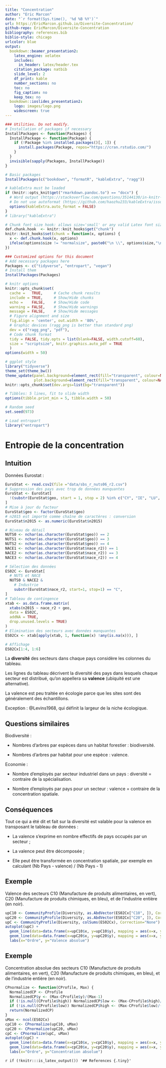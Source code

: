 ```yaml
---
title: "Concentration"
author: "Eric Marcon"
date: "`r format(Sys.time(), '%d %B %Y')`"
url: https://EricMarcon.github.io/Diversite-Concentration/
github-repo: EricMarcon/Diversite-Concentration
bibliography: references.bib
biblio-style: chicago
urlcolor: blue
output:
  bookdown::beamer_presentation2:
    latex_engine: xelatex
    includes:
      in_header: latex/header.tex
    citation_package: natbib
    slide_level: 2
    df_print: kable
    number_sections: no
    toc: no
    fig_caption: no
    keep_tex: no
  bookdown::ioslides_presentation2:
    logo: images/logo.png
    widescreen: true
---
```


```r
### Utilities. Do not modify.
# Installation of packages if necessary
InstallPackages <- function(Packages) {
  InstallPackage <- function(Package) {
    if (!Package %in% installed.packages()[, 1]) {
      install.packages(Package, repos="https://cran.rstudio.com/")
    }
  }
  invisible(sapply(Packages, InstallPackage))
}

# Basic packages
InstallPackages(c("bookdown", "formatR", "kableExtra", "ragg"))

# kableExtra must be loaded 
if (knitr::opts_knit$get("rmarkdown.pandoc.to") == "docx") {
  # Word output (https://stackoverflow.com/questions/35144130/in-knitr-how-can-i-test-for-if-the-output-will-be-pdf-or-word)
  # Do not use autoformat (https://github.com/haozhu233/kableExtra/issues/308)
  options(kableExtra.auto_format = FALSE)
}
# library("kableExtra")

# Chunk font size hook: allows size='small' or any valid Latex font size in chunk options
def.chunk.hook  <- knitr::knit_hooks$get("chunk")
knitr::knit_hooks$set(chunk = function(x, options) {
  x <- def.chunk.hook(x, options)
  ifelse(options$size != "normalsize", paste0("\n \\", options$size,"\n\n", x, "\n\n \\normalsize"), x)
})
```

```r
### Customized options for this document
# Add necessary packages here
Packages <- c("tidyverse", "entropart", "vegan")
# Install them
InstallPackages(Packages)

# knitr options
knitr::opts_chunk$set(
  cache =   TRUE,     # Cache chunk results
  include = TRUE,     # Show/Hide chunks
  echo =    FALSE,    # Show/Hide code
  warning = FALSE,    # Show/Hide warnings
  message = FALSE,    # Show/Hide messages
  # Figure alignment and size
  fig.align = 'center', out.width = '80%',
  # Graphic devices (ragg_png is better than standard png)
  dev = c("ragg_png", "pdf"),
  # Code chunk format
  tidy = FALSE, tidy.opts = list(blank=FALSE, width.cutoff=60),
  size = "scriptsize", knitr.graphics.auto_pdf = TRUE
  )
options(width = 50)

# ggplot style
library("tidyverse")
theme_set(theme_bw())
theme_update(panel.background=element_rect(fill="transparent", colour=NA),
             plot.background=element_rect(fill="transparent", colour=NA))
knitr::opts_chunk$set(dev.args=list(bg="transparent"))

# Tibbles: 5 lines, fit to slide width
options(tibble.print_min = 5, tibble.width = 50)

# Random seed
set.seed(973)

# Load entropart
library("entropart")
```


# Entropie de la concentration

## Intuition

Données Eurostat :
```r
EuroStat <- read.csv2(file ="data/sbs_r_nuts06_r2.csv")
# Suppression des pays avec trop de données manquantes
EuroStat <- EuroStat[
  !(substr(EuroStat$geo, start = 1, stop = 2) %in% c("CY", "IE", "LU", "MT", "SI")), 
]
# Mise à jour du facteur
EuroStat$geo <- factor(EuroStat$geo)
# n2015 est importé comme chaîne de caractères : conversion
EuroStat$n2015 <- as.numeric(EuroStat$n2015)

# Niveau de détail
NUTS0 <- nchar(as.character(EuroStat$geo)) == 2
NUTS1 <- nchar(as.character(EuroStat$geo)) == 3
NUTS2 <- nchar(as.character(EuroStat$geo)) == 4
NACE1 <- nchar(as.character(EuroStat$nace_r2)) == 1
NACE2 <- nchar(as.character(EuroStat$nace_r2)) == 3
NACE3 <- nchar(as.character(EuroStat$nace_r2)) == 4

# Sélection des données
ES02C <- EuroStat[
  # NUTS et NACE
  NUTS0 & NACE2 & 
    # Industrie
    substr(EuroStat$nace_r2, start=1, stop=1) == "C",
]
# Tableau de contingence
xtab <- as.data.frame.matrix(
  xtabs(n2015 ~ nace_r2 + geo, 
  data = ES02C, 
  addNA = TRUE, 
  drop.unused.levels = TRUE)
)
# Elimination des secteurs avec données manquantes
ES02Cx <- xtab[apply(xtab, 1, function(x) !any(is.na(x))), ]

# Affichage
ES02Cx[1:4, 1:6]
```

La **diversité** des secteurs dans chaque pays considère les colonnes du tableau.

Les lignes du tableau décrivent la diversité des pays dans lesquels chaque secteur est distribué, qu'on appellera sa **valence** (ubiquité est une alternative). 

La valence est peu traitée en écologie parce que les sites sont des généralement des échantillons.

Exception : @Levins1968, qui définit la largeur de la niche écologique.


## Questions similaires

Biodiversité :

- Nombres d'arbres par espèces dans un habitat forestier : biodiversité.

- Nombres d'arbres par habitat pour une espèce : valence.

Economie :

- Nombre d'employés par secteur industriel dans un pays : diversité = contraire de la spécialisation.

- Nombre d'employés par pays pour un secteur : valence = contraire de la concentration spatiale.


## Conséquences

Tout ce qui a été dit et fait sur la diversité est valable pour la valence en transposant le tableau de données :

- La valence s'exprime en nombre effectifs de pays occupés par un secteur ;

- La valence peut être décomposée ;

- Elle peut être transformée en concentration spatiale, par exemple en calculant 
(Nb Pays - valence) / (Nb Pays - 1)


## Exemple

Valence des secteurs C10 (Manufacture de produits alimentaires, en vert), C20 (Manufacture de produits chimiques, en bleu), et de l'industrie entière (en noir).
 
```r
upC10 <- CommunityProfile(Diversity, as.AbdVector(ES02Cx["C10", ]), Correction="None")
upC20 <- CommunityProfile(Diversity, as.AbdVector(ES02Cx["C20", ]), Correction="None")
upC <- CommunityProfile(Diversity, colSums(ES02Cx), Correction="None")
autoplot(upC) + 
  geom_line(data=data.frame(x=upC10$x, y=upC10$y), mapping = aes(x=x, y=y), lty=2, col="green") +
  geom_line(data=data.frame(x=upC20$x, y=upC20$y), mapping = aes(x=x, y=y), lty=3, col="blue") +
  labs(x="Ordre", y="Valence absolue")
```
## Exemple

Concentration absolue des secteurs C10 (Manufacture de produits alimentaires, en vert), C20 (Manufacture de produits chimiques, en bleu), et de l'industrie entière (en noir).
 
```r
CPnormalize <- function(CProfile, Max) {
  NormalizedCP <- CProfile
  NormalizedCP$y <- (Max-CProfile$y)/(Max-1)
  if (!is.null(CProfile$high)) NormalizedCP$low <- (Max-CProfile$high)/(Max-1)
  if (!is.null(CProfile$low)) NormalizedCP$high <- (Max-CProfile$low)/(Max-1)
  return(NormalizedCP)
} 
uMax <- ncol(ES02Cx)
cpC10 <- CPnormalize(upC10, uMax)
cpC20 <- CPnormalize(upC20, uMax)
cpC <- CPnormalize(upC, uMax)
autoplot(cpC) + 
  geom_line(data=data.frame(x=cpC10$x, y=cpC10$y), mapping = aes(x=x, y=y), lty=2, col="green") +
  geom_line(data=data.frame(x=cpC20$x, y=cpC20$y), mapping = aes(x=x, y=y), lty=3, col="blue") +
  labs(x="Ordre", y="Concentration absolue")
```


<!-- A slide for references --> 
`r if (!knitr:::is_latex_output()) '## References {.tiny}'`
<!-- Styles for HTML slides -->
<!-- https://stackoverflow.com/questions/38260799/references-page-truncated-in-rmarkdown-ioslides-presentation/38294541#38294541 -->
<style>
  .forceBreak { -webkit-column-break-after: always; break-after: column; }
  slides > slide { overflow: scroll; }
  slides > slide:not(.nobackground):after { content: ''; }
</style>
